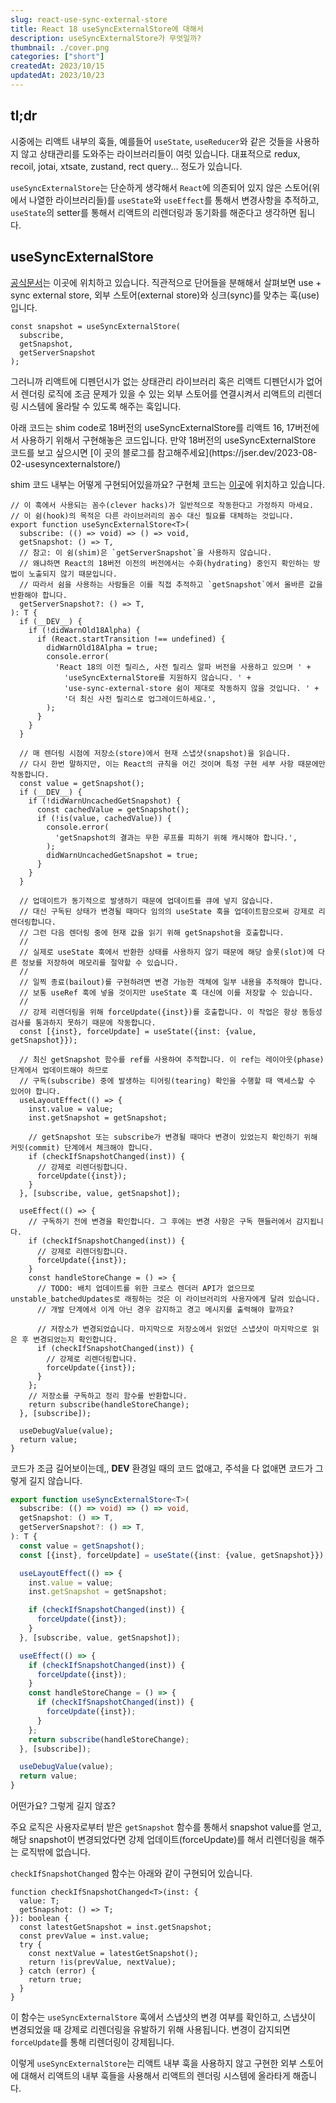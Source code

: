```yaml
---
slug: react-use-sync-external-store
title: React 18 useSyncExternalStore에 대해서
description: useSyncExternalStore가 무엇일까?
thumbnail: ./cover.png
categories: ["short"]
createdAt: 2023/10/15
updatedAt: 2023/10/23
---
```


## tl;dr

시중에는 리액트 내부의 훅들, 예를들어 `useState`, `useReducer`와 같은 것들을 사용하지 않고 상태관리를 도와주는 라이브러리들이 여럿 있습니다.
대표적으로 redux, recoil, jotai, xtsate, zustand, rect query... 정도가 있습니다.

`useSyncExternalStore`는 단순하게 생각해서 `React`에 의존되어 있지 않은 스토어(위에서 나열한 라이브러리들)를 `useState`와 `useEffect`를 통해서 변경사항을 추적하고,
`useState`의 setter를 통해서 리액트의 리렌더링과 동기화를 해준다고 생각하면 됩니다.

## useSyncExternalStore

[공식문서](https://react.dev/reference/react/useSyncExternalStore#usesyncexternalstore)는 이곳에 위치하고 있습니다.
직관적으로 단어들을 분해해서 살펴보면 use + sync external store, 외부 스토어(external store)와 싱크(sync)를 맞추는 훅(use) 입니다.

```tsx
const snapshot = useSyncExternalStore(
  subscribe,
  getSnapshot,
  getServerSnapshot
);
```

그러니까 리액트에 디펜던시가 없는 상태관리 라이브러리 혹은 리액트 디펜던시가 없어서 렌더링 로직에
조금 문제가 있을 수 있는 외부 스토어를 연결시켜서 리액트의 리렌더링 시스템에 올라탈 수 있도록 해주는 훅입니다.

<Callout type="danger">
  아래 코드는 shim code로 18버전의 useSyncExternalStore를 리액트 16, 17버전에서
  사용하기 위해서 구현해놓은 코드입니다. 만약 18버전의 useSyncExternalStore
  코드를 보고 싶으시면 [이 곳의 블로그를
  참고해주세요](https://jser.dev/2023-08-02-usesyncexternalstore/)
</Callout>

shim 코드 내부는 어떻게 구현되어있을까요?
구현체 코드는 [이곳](https://github.com/facebook/react/blob/dddfe688206dafa5646550d351eb9a8e9c53654a/packages/use-sync-external-store/src/useSyncExternalStoreShimClient.js)에 위치하고 있습니다.

```tsx
// 이 훅에서 사용되는 꼼수(clever hacks)가 일반적으로 작동한다고 가정하지 마세요.
// 이 쉼(hook)의 목적은 다른 라이브러리의 꼼수 대신 필요를 대체하는 것입니다.
export function useSyncExternalStore<T>(
  subscribe: (() => void) => () => void,
  getSnapshot: () => T,
  // 참고: 이 쉼(shim)은 `getServerSnapshot`을 사용하지 않습니다.
  // 왜냐하면 React의 18버전 이전의 버전에서는 수화(hydrating) 중인지 확인하는 방법이 노출되지 않기 때문입니다.
  // 따라서 쉼을 사용하는 사람들은 이를 직접 추적하고 `getSnapshot`에서 올바른 값을 반환해야 합니다.
  getServerSnapshot?: () => T,
): T {
  if (__DEV__) {
    if (!didWarnOld18Alpha) {
      if (React.startTransition !== undefined) {
        didWarnOld18Alpha = true;
        console.error(
          'React 18의 이전 릴리스, 사전 릴리스 알파 버전을 사용하고 있으며 ' +
            'useSyncExternalStore를 지원하지 않습니다. ' +
            'use-sync-external-store 쉼이 제대로 작동하지 않을 것입니다. ' +
            '더 최신 사전 릴리스로 업그레이드하세요.',
        );
      }
    }
  }

  // 매 렌더링 시점에 저장소(store)에서 현재 스냅샷(snapshot)을 읽습니다.
  // 다시 한번 말하지만, 이는 React의 규칙을 어긴 것이며 특정 구현 세부 사항 때문에만 작동합니다.
  const value = getSnapshot();
  if (__DEV__) {
    if (!didWarnUncachedGetSnapshot) {
      const cachedValue = getSnapshot();
      if (!is(value, cachedValue)) {
        console.error(
          'getSnapshot의 결과는 무한 루프를 피하기 위해 캐시해야 합니다.',
        );
        didWarnUncachedGetSnapshot = true;
      }
    }
  }

  // 업데이트가 동기적으로 발생하기 때문에 업데이트를 큐에 넣지 않습니다.
  // 대신 구독된 상태가 변경될 때마다 임의의 useState 훅을 업데이트함으로써 강제로 리렌더링합니다.
  // 그런 다음 렌더링 중에 현재 값을 읽기 위해 getSnapshot을 호출합니다.
  //
  // 실제로 useState 훅에서 반환한 상태를 사용하지 않기 때문에 해당 슬롯(slot)에 다른 정보를 저장하여 메모리를 절약할 수 있습니다.
  //
  // 일찍 종료(bailout)를 구현하려면 변경 가능한 객체에 일부 내용을 추적해야 합니다.
  // 보통 useRef 훅에 넣을 것이지만 useState 훅 대신에 이를 저장할 수 있습니다.
  //
  // 강제 리렌더링을 위해 forceUpdate({inst})를 호출합니다. 이 작업은 항상 동등성 검사를 통과하지 못하기 때문에 작동합니다.
  const [{inst}, forceUpdate] = useState({inst: {value, getSnapshot}});

  // 최신 getSnapshot 함수를 ref를 사용하여 추적합니다. 이 ref는 레이아웃(phase) 단계에서 업데이트해야 하므로
  // 구독(subscribe) 중에 발생하는 티어링(tearing) 확인을 수행할 때 액세스할 수 있어야 합니다.
  useLayoutEffect(() => {
    inst.value = value;
    inst.getSnapshot = getSnapshot;

    // getSnapshot 또는 subscribe가 변경될 때마다 변경이 있었는지 확인하기 위해 커밋(commit) 단계에서 체크해야 합니다.
    if (checkIfSnapshotChanged(inst)) {
      // 강제로 리렌더링합니다.
      forceUpdate({inst});
    }
  }, [subscribe, value, getSnapshot]);

  useEffect(() => {
    // 구독하기 전에 변경을 확인합니다. 그 후에는 변경 사항은 구독 핸들러에서 감지됩니다.
    if (checkIfSnapshotChanged(inst)) {
      // 강제로 리렌더링합니다.
      forceUpdate({inst});
    }
    const handleStoreChange = () => {
      // TODO: 배치 업데이트를 위한 크로스 렌더러 API가 없으므로 unstable_batchedUpdates로 래핑하는 것은 이 라이브러리의 사용자에게 달려 있습니다.
      // 개발 단계에서 이게 아닌 경우 감지하고 경고 메시지를 출력해야 할까요?

      // 저장소가 변경되었습니다. 마지막으로 저장소에서 읽었던 스냅샷이 마지막으로 읽은 후 변경되었는지 확인합니다.
      if (checkIfSnapshotChanged(inst)) {
        // 강제로 리렌더링합니다.
        forceUpdate({inst});
      }
    };
    // 저장소를 구독하고 정리 함수를 반환합니다.
    return subscribe(handleStoreChange);
  }, [subscribe]);

  useDebugValue(value);
  return value;
}
```

코드가 조금 길어보이는데,, **DEV** 환경일 때의 코드 없애고, 주석을 다 없애면 코드가 그렇게 길지 않습니다.

```ts
export function useSyncExternalStore<T>(
  subscribe: (() => void) => () => void,
  getSnapshot: () => T,
  getServerSnapshot?: () => T,
): T {
  const value = getSnapshot();
  const [{inst}, forceUpdate] = useState({inst: {value, getSnapshot}});

  useLayoutEffect(() => {
    inst.value = value;
    inst.getSnapshot = getSnapshot;

    if (checkIfSnapshotChanged(inst)) {
      forceUpdate({inst});
    }
  }, [subscribe, value, getSnapshot]);

  useEffect(() => {
    if (checkIfSnapshotChanged(inst)) {
      forceUpdate({inst});
    }
    const handleStoreChange = () => {
      if (checkIfSnapshotChanged(inst)) {
        forceUpdate({inst});
      }
    };
    return subscribe(handleStoreChange);
  }, [subscribe]);

  useDebugValue(value);
  return value;
}
```

어떤가요? 그렇게 길지 않죠?

주요 로직은 사용자로부터 받은 `getSnapshot` 함수를 통해서 snapshot value를 얻고,
해당 snapshot이 변경되었다면 강제 업데이트(forceUpdate)를 해서 리렌더링을 해주는 로직밖에 없습니다.

`checkIfSnapshotChanged` 함수는 아래와 같이 구현되어 있습니다.

```tsx
function checkIfSnapshotChanged<T>(inst: {
  value: T;
  getSnapshot: () => T;
}): boolean {
  const latestGetSnapshot = inst.getSnapshot;
  const prevValue = inst.value;
  try {
    const nextValue = latestGetSnapshot();
    return !is(prevValue, nextValue);
  } catch (error) {
    return true;
  }
}
```

이 함수는 `useSyncExternalStore` 훅에서 스냅샷의 변경 여부를 확인하고,
스냅샷이 변경되었을 때 강제로 리렌더링을 유발하기 위해 사용됩니다.
변경이 감지되면 `forceUpdate`를 통해 리렌더링이 강제됩니다.

이렇게 `useSyncExternalStore`는 리액트 내부 훅을 사용하지 않고 구현한 외부 스토어에 대해서
리액트의 내부 훅들을 사용해서 리액트의 렌더링 시스템에 올라타게 해줍니다.
